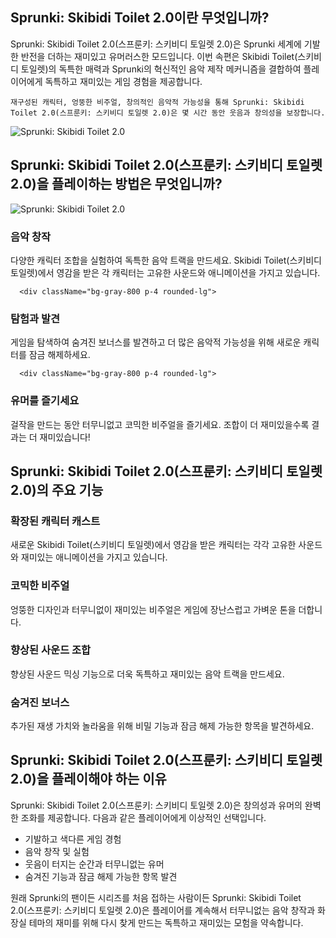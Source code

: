 ## Sprunki: Skibidi Toilet 2.0이란 무엇입니까?

<div className="flex flex-col md:flex-row items-center gap-8">
  <div className="w-full md:w-1/2 text-xl">
Sprunki: Skibidi Toilet 2.0(스프룬키: 스키비디 토일렛 2.0)은 Sprunki 세계에 기발한 반전을 더하는 재미있고 유머러스한 모드입니다. 이번 속편은 Skibidi Toilet(스키비디 토일렛)의 독특한 매력과 Sprunki의 혁신적인 음악 제작 메커니즘을 결합하여 플레이어에게 독특하고 재미있는 게임 경험을 제공합니다.

    재구성된 캐릭터, 엉뚱한 비주얼, 창의적인 음악적 가능성을 통해 Sprunki: Skibidi Toilet 2.0(스프룬키: 스키비디 토일렛 2.0)은 몇 시간 동안 웃음과 창의성을 보장합니다.
</div>
  <div className="w-full md:w-1/2 flex justify-center items-center">
<img 
      src="https://sprunkiretake.fun/games/sprunki-skibidi-toilet-2-0/game_screenshot.webp" 
      alt="Sprunki: Skibidi Toilet 2.0" 
      className="w-4/5 h-auto"
    />
</div>
</div>

## Sprunki: Skibidi Toilet 2.0(스프룬키: 스키비디 토일렛 2.0)을 플레이하는 방법은 무엇입니까?

<div className="flex flex-col md:flex-row items-center gap-8">
  <div className="w-full md:w-1/2">
<img 
      src="https://sprunkiretake.fun/games/sprunki-skibidi-toilet-2-0/game_screenshot.webp" 
      alt="Sprunki: Skibidi Toilet 2.0" 
      className="w-4/5 h-auto mx-auto"
    />
</div>
  <div className="w-full md:w-1/2">
    <div className="grid grid-cols-1 gap-4 mt-0">
      <div className="bg-gray-800 p-4 rounded-lg">
<h3 className="text-green-400 font-bold mb-2">음악 창작</h3>
        <p className="text-gray-300">
          다양한 캐릭터 조합을 실험하여 독특한 음악 트랙을 만드세요. Skibidi Toilet(스키비디 토일렛)에서 영감을 받은 각 캐릭터는 고유한 사운드와 애니메이션을 가지고 있습니다.
        </p>
</div>

      <div className="bg-gray-800 p-4 rounded-lg">
<h3 className="text-green-400 font-bold mb-2">탐험과 발견</h3>
        <p className="text-gray-300">게임을 탐색하여 숨겨진 보너스를 발견하고 더 많은 음악적 가능성을 위해 새로운 캐릭터를 잠금 해제하세요.</p>
</div>

      <div className="bg-gray-800 p-4 rounded-lg">
<h3 className="text-green-400 font-bold mb-2">유머를 즐기세요</h3>
        <p className="text-gray-300">걸작을 만드는 동안 터무니없고 코믹한 비주얼을 즐기세요. 조합이 더 재미있을수록 결과는 더 재미있습니다!</p>
</div>
    </div>
  </div>
</div>

## Sprunki: Skibidi Toilet 2.0(스프룬키: 스키비디 토일렛 2.0)의 주요 기능

<div className="grid grid-cols-1 md:grid-cols-2 gap-4">
  <div className="bg-gray-800 p-4 rounded-lg">
<h3 className="text-green-400 font-bold mb-2">확장된 캐릭터 캐스트</h3>
    <p className="text-gray-300">새로운 Skibidi Toilet(스키비디 토일렛)에서 영감을 받은 캐릭터는 각각 고유한 사운드와 재미있는 애니메이션을 가지고 있습니다.</p>
</div>

  <div className="bg-gray-800 p-4 rounded-lg">
<h3 className="text-green-400 font-bold mb-2">코믹한 비주얼</h3>
    <p className="text-gray-300">엉뚱한 디자인과 터무니없이 재미있는 비주얼은 게임에 장난스럽고 가벼운 톤을 더합니다.</p>
</div>

  <div className="bg-gray-800 p-4 rounded-lg">
<h3 className="text-green-400 font-bold mb-2">향상된 사운드 조합</h3>
    <p className="text-gray-300">향상된 사운드 믹싱 기능으로 더욱 독특하고 재미있는 음악 트랙을 만드세요.</p>
</div>

  <div className="bg-gray-800 p-4 rounded-lg">
<h3 className="text-green-400 font-bold mb-2">숨겨진 보너스</h3>
    <p className="text-gray-300">추가된 재생 가치와 놀라움을 위해 비밀 기능과 잠금 해제 가능한 항목을 발견하세요.</p>
</div>
</div>

## Sprunki: Skibidi Toilet 2.0(스프룬키: 스키비디 토일렛 2.0)을 플레이해야 하는 이유

Sprunki: Skibidi Toilet 2.0(스프룬키: 스키비디 토일렛 2.0)은 창의성과 유머의 완벽한 조화를 제공합니다. 다음과 같은 플레이어에게 이상적인 선택입니다.

- 기발하고 색다른 게임 경험
- 음악 창작 및 실험
- 웃음이 터지는 순간과 터무니없는 유머
- 숨겨진 기능과 잠금 해제 가능한 항목 발견

원래 Sprunki의 팬이든 시리즈를 처음 접하는 사람이든 Sprunki: Skibidi Toilet 2.0(스프룬키: 스키비디 토일렛 2.0)은 플레이어를 계속해서 터무니없는 음악 창작과 화장실 테마의 재미를 위해 다시 찾게 만드는 독특하고 재미있는 모험을 약속합니다.
